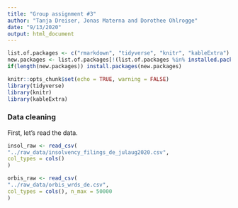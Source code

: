 ```yaml
---
title: "Group assignment #3"
author: "Tanja Dreiser, Jonas Materna and Dorothee Ohlrogge"
date: "9/13/2020"
output: html_document
---
```

  
```r
list.of.packages <- c("rmarkdown", "tidyverse", "knitr", "kableExtra")
new.packages <- list.of.packages[!(list.of.packages %in% installed.packages()[,"Package"])]
if(length(new.packages)) install.packages(new.packages)

knitr::opts_chunk$set(echo = TRUE, warning = FALSE)
library(tidyverse)
library(knitr)
library(kableExtra)
```

### Data cleaning
First, let's read the data. 

```r
insol_raw <- read_csv(
"../raw_data/insolvency_filings_de_julaug2020.csv",
col_types = cols()
) 

orbis_raw <- read_csv(
"../raw_data/orbis_wrds_de.csv",
col_types = cols(), n_max = 50000
)
```

